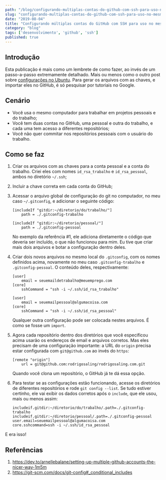 ```yaml
---
path: "/blog/configurando-multiplas-contas-do-github-com-ssh-para-uso-no-mesmo-computador/"
slug: "configurando-multiplas-contas-do-github-com-ssh-para-uso-no-mesmo-computador"
date: "2019-08-04"
title: "Configurando múltiplas contas do GitHub com SSH para uso no mesmo computador"
category: "blog"
tags: ['desenvolvimento', 'github', 'ssh']
published: true
---
```


## Introdução

Esta publicação é mais como um lembrete de como fazer, ao invés de um passo-a-passo extremamente
detalhado. Mais ou menos como o outro post sobre 
[configurações no Ubuntu](/blog/coisas-importantes-sobre-a-instalacao-do-ubuntu-no-meu-notebook).
Para gerar os arquivos com as chaves, e importar eles no GitHub, é só pesquisar por tutoriais no
Google.

## Cenário

- Você usa o mesmo computador para trabalhar em projetos pessoais e do trabalho;
- Você tem duas contas no GitHub, uma pessoal e outra do trabalho, e cada uma tem acesso a 
diferentes repositórios;
- Você não quer commitar nos repositórios pessoais com o usuário do trabalho.

## Como se faz

1. Criar os arquivos com as chaves para a conta pessoal e a conta do trabalho. Criei eles com nomes
`id_rsa_trabalho` e `id_rsa_pessoal`, ambos no diretório `~/.ssh`;
2. Incluir a chave correta em cada conta do GitHub;
3. Acessar o arquivo global de configuração do git no computador, no meu caso `~/.gitconfig`, e 
adicionar o seguinte código:

    ```
    [includeIf "gitdir:~/diretorio/do/trabalho/"]
        path = ./.gitconfig-trabalho

    [includeIf "gitdir:~/diretorio/pessoal/"]
        path = ./.gitconfig-pessoal
    ```
   
    No exemplo da referência #1, ele adiciona diretamente o código que deveria ser incluído, o que não
funcionou para mim. Eu tive que criar mais dois arquivos e botar a configuração dentro deles.

4. Criar dois novos arquivos no mesmo local do `.gitconfig`, com os nomes definidos acima, novamente
no meu caso `.gitconfig-trabalho` e `.gitconfig-pessoal`. O conteúdo deles, respectivamente:

    ```
    [user]
        email = seuemaildetrabalho@meuemprego.com
    [core]
        sshCommand = "ssh -i ~/.ssh/id_rsa_trabalho"
    ```
   
    ```
    [user]
        email = seuemailpessoal@algumacoisa.com
    [core]
        sshCommand = "ssh -i ~/.ssh/id_rsa_pessoal"
    ```

    Qualquer outra configuração pode ser colocada nestes arquivos. É como se fosse um `import`.
    
5. Agora cada repositório dentro dos diretórios que você especificou acima usarão os endereços de 
email e arquivos corretos. Mas eles precisam de uma configuração importante: a URL do `origin` 
precisa estar configurada com `git@github.com` ao invés do `https`:

    ```
    [remote "origin"]
        url = git@github.com:rodrigosaling/rodrigosaling.com.git
    ```

    Quando você clona um repositório, o GitHub já te dá essa opção.
    
6. Para testar se as configurações estão funcionando, acesse os diretórios de diferentes repositórios
e rode `git config --list`. Se tudo estiver certinho, ele vai exibir os dados corretos após o `include`,
que ele usou, mais ou menos assim:

    ```
    includeif.gitdir:~/diretorio/do/trabalho/.path=./.gitconfig-trabalho
    includeif.gitdir:~/diretorio/pessoal/.path=./.gitconfig-pessoal
    user.email=seuemailpessoal@algumacoisa.com
    core.sshcommand=ssh -i ~/.ssh/id_rsa_pessoal

    ```
E era isso!

## Referências

1. https://dev.to/arnellebalane/setting-up-multiple-github-accounts-the-nicer-way-1m5m
2. https://git-scm.com/docs/git-config#_conditional_includes
